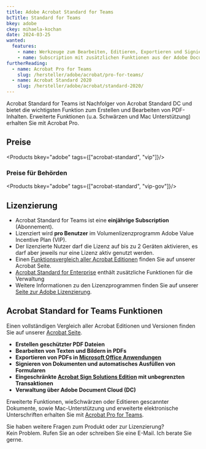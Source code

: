 ```yaml
---
title: Adobe Acrobat Standard for Teams
bcTitle: Standard for Teams
bkey: adobe
ckey: mihaela-kochan
date: 2024-03-25
wanted:
  features:
    - name: Werkzeuge zum Bearbeiten, Editieren, Exportieren und Signieren von PDF Dokumenten unter Windows
    - name: Subscription mit zusätzlichen Funktionen aus der Adobe Document Cloud (DC)
furtherReading:
  - name: Acrobat Pro for Teams
    slug: /hersteller/adobe/acrobat/pro-for-teams/
  - name: Acrobat Standard 2020
    slug: /hersteller/adobe/acrobat/standard-2020/
---
```




<Intro>

Acrobat Standard for Teams ist Nachfolger von Acrobat Standard DC und bietet die wichtigsten Funktion zum Erstellen und Bearbeiten von PDF-Inhalten.
Erweiterte Funktionen (u.a. Schwärzen und Mac Unterstützung) erhalten Sie mit Acrobat Pro.

</Intro>

<TOC />


## Preise


<Products bkey="adobe" tags={["acrobat-standard", "vip"]}/>



### Preise für Behörden


<Products bkey="adobe" tags={["acrobat-standard", "vip-gov"]}/>


## Lizenzierung

<ArrowList>

 - Acrobat Standard for Teams ist eine **einjährige Subscription** (Abonnement).
 - Lizenziert wird **pro Benutzer** im Volumenlizenzprogramm Adobe Value Incentive Plan (VIP).
 - Der lizenzierte Nutzer darf die Lizenz auf bis zu 2 Geräten aktivieren, es darf aber jeweils nur eine Lizenz aktiv genutzt werden.
 - Einen [Funktionsvergleich aller Acrobat Editionen](/hersteller/adobe/acrobat/) finden Sie auf unserer Acrobat Seite.
 - [Acrobat Standard for Enterprise](/hersteller/adobe/acrobat/standard-for-enterprise/) enthält zusätzliche Funktionen für die Verwaltung
 - Weitere Informationen zu den Lizenzprogrammen finden Sie auf unserer [Seite zur Adobe Lizenzierung](/hersteller/adobe/lizenzierung/).

</ArrowList>


## Acrobat Standard for Teams Funktionen

 Einen vollständigen Vergleich aller Acrobat Editionen und Versionen finden Sie auf unserer [Acrobat Seite](/hersteller/adobe/acrobat/#acrobat-editionsvergleich).

 - **Erstellen geschützter PDF Dateien**
 - **Bearbeiten von Texten und Bildern in PDFs**
 - **Exportieren von PDFs in [Microsoft Office Anwendungen](/hersteller/microsoft/office/)**
 - **Signieren von Dokumenten und automatisches Ausfüllen von Formularen**
 - **Eingeschränkte [Acrobat Sign Solutions Edition](/hersteller/adobe/acrobat/sign-solutions/) mit unbegrenzten Transaktionen**
 - **Verwaltung über Adobe Document Cloud (DC)**

<Info>

Erweiterte Funktionen, wieSchwärzen oder Editieren gescannter Dokumente, sowie Mac-Unterstützung und erweiterte elektronische Unterschriften erhalten Sie mit [Acrobat Pro for Teams](/hersteller/adobe/acrobat/pro-for-teams/).

</Info>


<GetInTouch theme="light">

Sie haben weitere Fragen zum Produkt oder zur Lizenzierung?<br />
Kein Problem. Rufen Sie an oder schreiben Sie eine E-Mail. Ich berate Sie gerne.

</GetInTouch>
